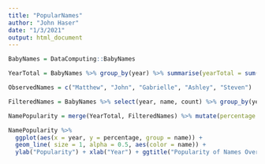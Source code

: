 ---
title: "PopularNames"
author: "John Haser"
date: "1/3/2021"
output: html_document
---

```{r}
BabyNames = DataComputing::BabyNames

YearTotal = BabyNames %>% group_by(year) %>% summarise(yearTotal = sum(count))

ObservedNames = c("Matthew", "John", "Gabrielle", "Ashley", "Steven")

FilteredNames = BabyNames %>% select(year, name, count) %>% group_by(year, name) %>% filter(name %in% ObservedNames)

NamePopularity = merge(YearTotal, FilteredNames) %>% mutate(percentage = count / yearTotal)

NamePopularity %>% 
  ggplot(aes(x = year, y = percentage, group = name)) +
  geom_line( size = 1, alpha = 0.5, aes(color = name)) +
  ylab("Popularity") + xlab("Year") + ggtitle("Popularity of Names Over Time")
```